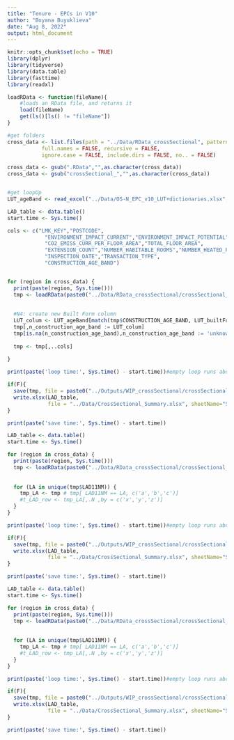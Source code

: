 ```yaml
---
title: "Tenure - EPCs in V10"
author: "Boyana Buyuklieva"
date: "Aug 8, 2022"
output: html_document
---
```


```r
knitr::opts_chunk$set(echo = TRUE)
library(dplyr)
library(tidyverse)
library(data.table)
library(fasttime)
library(readxl)

loadRData <- function(fileName){
    #loads an RData file, and returns it
    load(fileName)
    get(ls()[ls() != "fileName"])
}

#get folders
cross_data <- list.files(path = "../Data/RData_crossSectional", pattern = NULL, all.files = FALSE,
           full.names = FALSE, recursive = FALSE,
           ignore.case = FALSE, include.dirs = FALSE, no.. = FALSE)

cross_data <- gsub(".RData","",as.character(cross_data))
cross_data <- gsub("crossSectional_","",as.character(cross_data))


#get loopUp
LUT_ageBand <- read_excel("../Data/OS-N_EPC_v10_LUT+dictionaries.xlsx", sheet = "CONSTRUCTION_AGE_BAND",range = cell_cols("B:C"))

```


```r
LAD_table <- data.table()
start.time <- Sys.time()

cols <- c("LMK_KEY","POSTCODE",
            "ENVIRONMENT_IMPACT_CURRENT","ENVIRONMENT_IMPACT_POTENTIAL",
            "CO2_EMISS_CURR_PER_FLOOR_AREA","TOTAL_FLOOR_AREA",
            "EXTENSION_COUNT","NUMBER_HABITABLE_ROOMS","NUMBER_HEATED_ROOMS",
            "INSPECTION_DATE","TRANSACTION_TYPE",
            "CONSTRUCTION_AGE_BAND")


for (region in cross_data) {
  print(paste(region, Sys.time()))
  tmp <- loadRData(paste0("../Data/RData_crossSectional/crossSectional_",region,".RData") )
  
  
  #N4: create new Built Form column
  LUT_colum <- LUT_ageBand[match(tmp$CONSTRUCTION_AGE_BAND, LUT_builtForm$CONSTRUCTION_AGE_BANDfactors),"harmonisation"]
  tmp[,n_construction_age_band := LUT_colum]
  tmp[is.na(n_construction_age_band),n_construction_age_band := 'unknown']
  
  tmp <- tmp[,..cols]
  
}

print(paste('loop time:', Sys.time() - start.time))#empty loop runs about 10 mins

if(F){
  save(tmp, file = paste0("../Outputs/WIP_crossSectional/crossSectional_baseline_",region,".RData") )
  write.xlsx(LAD_table,
             file = "../Data/CrossSectional_Summary.xlsx", sheetName="SHEET", append=TRUE)
}

print(paste('save time:', Sys.time() - start.time))
```




```r
LAD_table <- data.table()
start.time <- Sys.time()

for (region in cross_data) {
  print(paste(region, Sys.time()))
  tmp <- loadRData(paste0("../Data/RData_crossSectional/crossSectional_",region,".RData") )
  
  
  for (LA in unique(tmp$LAD11NM)) {
    tmp_LA <- tmp # tmp[ LAD11NM == LA, c('a','b','c')]
    #t_LAD_row <- tmp_LA[,.N ,by = c('x','y','z')]
  }
}

print(paste('loop time:', Sys.time() - start.time))#empty loop runs about 10 mins

if(F){
  save(tmp, file = paste0("../Outputs/WIP_crossSectional/crossSectional_baseline_",region,".RData") )
  write.xlsx(LAD_table,
             file = "../Data/CrossSectional_Summary.xlsx", sheetName="SHEET", append=TRUE)
}

print(paste('save time:', Sys.time() - start.time))
```


```r
LAD_table <- data.table()
start.time <- Sys.time()

for (region in cross_data) {
  print(paste(region, Sys.time()))
  tmp <- loadRData(paste0("../Data/RData_crossSectional/crossSectional_",region,".RData") )
  
  
  for (LA in unique(tmp$LAD11NM)) {
    tmp_LA <- tmp # tmp[ LAD11NM == LA, c('a','b','c')]
    #t_LAD_row <- tmp_LA[,.N ,by = c('x','y','z')]
  }
}

print(paste('loop time:', Sys.time() - start.time))#empty loop runs about 10 mins

if(F){
  save(tmp, file = paste0("../Outputs/WIP_crossSectional/crossSectional_baseline_",region,".RData") )
  write.xlsx(LAD_table,
             file = "../Data/CrossSectional_Summary.xlsx", sheetName="SHEET", append=TRUE)
}

print(paste('save time:', Sys.time() - start.time))
```